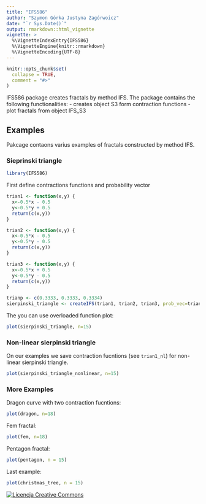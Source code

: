 ---
title: "IFS586"
author: "Szymon Górka Justyna Zagórwoicz"
date: "`r Sys.Date()`"
output: rmarkdown::html_vignette
vignette: >
  %\VignetteIndexEntry{IFS586}
  %\VignetteEngine{knitr::rmarkdown}
  %\VignetteEncoding{UTF-8}
---

```{r setup, include = FALSE}
knitr::opts_chunk$set(
  collapse = TRUE,
  comment = "#>"
) 
```

IFS586 package creates fractals by method IFS. The package contains the following functionalities: 
- creates object S3 form contraction functions
- plot fractals from object IFS_S3

## Examples

Pakcage contaons varius examples of fractals constructed by method IFS. 
 
### Sieprinski triangle
```{r, include=FALSE}
library(IFS586)
```
First define contractions functions and probability vector
```{r}


trian1 <- function(x,y) {
  x<-0.5*x - 0.5
  y<-0.5*y + 0.5
  return(c(x,y))
}

trian2 <- function(x,y) {
  x<-0.5*x - 0.5
  y<-0.5*y - 0.5
  return(c(x,y))
}

trian3 <- function(x,y) {
  x<-0.5*x + 0.5
  y<-0.5*y - 0.5
  return(c(x,y))
}

trianp <- c(0.3333, 0.3333, 0.3334)
sierpinski_triangle <- createIFS(trian1, trian2, trian3, prob_vec=trianp)
```
The you can use overloaded function plot:
```{r sierpisnki, fig.height=4.75, fig.width=5.75}
plot(sierpinski_triangle, n=15)

```

### Non-linear sierpinski triangle
On our examples we save contraction fucntions (see `trian1_nl`) for non-linear sierpinski triangle. 

```{r sierpinski_nl, fig.height=4.75, fig.width=5.75}
plot(sierpinski_triangle_nonlinear, n=15)
```

### More Examples

Dragon curve with two contraction fucntions:
```{r dragon, fig.height=4.75, fig.width=5.75}
plot(dragon, n=18)

```


Fem fractal:
```{r fem, fig.height=4.75, fig.width=5.75}
plot(fem, n=18)

```

Pentagon fractal:
```{r pentagon, fig.height=4.75, fig.width=5.75}
plot(pentagon, n = 15)
```


Last example:
```{r christmas_tree, fig.height=4.75, fig.width=5.75}
plot(christmas_tree, n = 15)
```



<a rel="license" href="http://creativecommons.org/licenses/by/4.0/"><img alt="Licencja Creative Commons" style="border-width:0" src="https://i.creativecommons.org/l/by/4.0/88x31.png" /></a>
